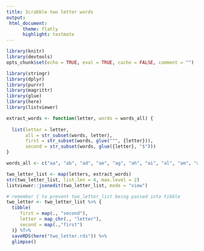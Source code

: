 ```yaml
---
title: Scrabble two letter words
output:
 html_document:
      theme: flatly
      highlight: textmate
---
```


```r
library(knitr)
library(devtools)
opts_chunk$set(echo = TRUE, eval = TRUE, cache = FALSE, comment = "")
```

```r
library(stringr)
library(dplyr)
library(purrr)
library(magrittr)
library(glue)
library(here)
library(listviewer)
```

```r
extract_words <- function(letter, words = words_all) {
  
  list(letter = letter,
       all = str_subset(words, letter),
       first = str_subset(words, glue("^", {letter})),
       second = str_subset(words, glue({letter}, "$")))
}
```

```r
words_all <- c("aa", "ab", "ad", "ae", "ag", "ah", "ai", "al", "am", "an", "ar", "as", "at", "aw", "ax", "ay", "ba", "be", "bi", "bo", "by", "ch", "da", "de", "di", "do", "ea", "ed", "ee", "ef", "eh", "el", "em", "en", "er", "es", "et", "ex", "fa", "fe", "fy", "gi", "go", "gu", "ha", "he", "hi", "hm", "ho", "id", "if", "in", "io", "is", "it", "ja", "jo", "ka", "ki", "ko", "ky", "la", "li", "lo", "ma", "me", "mi", "mm", "mo", "mu", "my", "na", "ne", "no", "nu", "ny", "ob", "od", "oe", "of", "oh", "oi", "om", "on", "oo", "op", "or", "os", "ou", "ow", "ox", "oy", "pa", "pe", "pi", "po", "qi", "re", "sh", "si", "so", "st", "ta", "te", "ti", "to", "ug", "uh", "um", "un", "up", "ur", "us", "ut", "we", "wo", "xi", "xu", "ya", "ye", "yo", "yu", "za", "zo")
```

```r

two_letter_list <- map(letters, extract_words)
str(two_letter_list, list.len = 4, max.level = 2)
listviewer::jsonedit(two_letter_list, mode = "view")
```

```r
# remember { to prevent two_letter_list being passed into tibble
two_letter <- two_letter_list %>% {
  tibble(
     first = map(., "second"),
     letter = map_chr(., "letter"),
     second = map(.,"first")
  )} %T>% 
  saveRDS(here("two_letter.rds")) %>% 
  glimpse()
```


